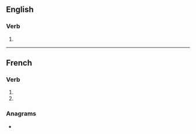 {{also|capitalisés}}
==English==

===Verb===
{{head|en|verb form}}

# {{en-third-person singular of|capitalise}}

----

==French==

===Verb===
{{fr-verb-form}}

# {{inflection of|capitaliser||2|s|pres|indc|lang=fr}}
# {{inflection of|capitaliser||2|s|pres|subj|lang=fr}}

===Anagrams===
* {{l|fr|spécialisât}}